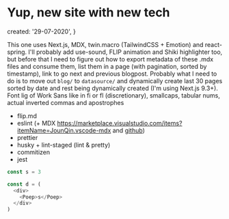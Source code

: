 # Yup, new site with new tech

  created: '29-07-2020',
}

This one uses Next.js, MDX, twin.macro (TailwindCSS + Emotion) and react-spring. I'll probably add use-sound, FLIP animation and Shiki highlighter too, but before that I need to figure out how to export metadata of these .mdx files and consume them, list them in a page (with pagination, sorted by timestamp), link to go next and previous blogpost. Probably what I need to do is to move out `blog/` to `datasource/` and dynamically create last 30 pages sorted by date and rest being dynamically created (I'm using Next.js 9.3+). Font lig of Work Sans like in fi or fl (discretionary), smallcaps, tabular nums, actual inverted commas and apostrophes

- flip.md
- eslint (+ MDX https://marketplace.visualstudio.com/items?itemName=JounQin.vscode-mdx and [github](https://github.com/mdx-js/eslint-mdx))
- prettier
- husky + lint-staged (lint & pretty)
- commitizen
- jest

```js
const s = 3

const d = (
  <div>
    <Poep>s</Poep>
  </div>
)
```
